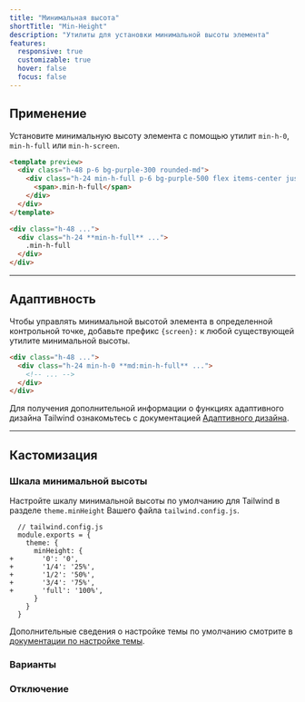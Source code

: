 ```yaml
---
title: "Минимальная высота"
shortTitle: "Min-Height"
description: "Утилиты для установки минимальной высоты элемента"
features:
  responsive: true
  customizable: true
  hover: false
  focus: false
---
```




## Применение

Установите минимальную высоту элемента с помощью утилит `min-h-0`, `min-h-full` или `min-h-screen`.

```html purple
<template preview>
  <div class="h-48 p-6 bg-purple-300 rounded-md">
    <div class="h-24 min-h-full p-6 bg-purple-500 flex items-center justify-center rounded text-white font-semibold">
      <span>.min-h-full</span>
    </div>
  </div>
</template>

<div class="h-48 ...">
  <div class="h-24 **min-h-full** ...">
    .min-h-full
  </div>
</div>
```

---

## Адаптивность

Чтобы управлять минимальной высотой элемента в определенной контрольной точке, добавьте префикс `{screen}:` к любой существующей утилите минимальной высоты.

```html
<div class="h-48 ...">
  <div class="h-24 min-h-0 **md:min-h-full** ...">
    <!-- ... -->
  </div>
</div>
```

Для получения дополнительной информации о функциях адаптивного дизайна Tailwind ознакомьтесь с документацией [Адаптивного дизайна](/docs/responsive-design).

---

## Кастомизация

### Шкала минимальной высоты

Настройте шкалу минимальной высоты по умолчанию для Tailwind в разделе `theme.minHeight` Вашего файла `tailwind.config.js`.

```diff-js
  // tailwind.config.js
  module.exports = {
    theme: {
      minHeight: {
+       '0': '0',
+       '1/4': '25%',
+       '1/2': '50%',
+       '3/4': '75%',
+       'full': '100%',
      }
    }
  }
```

Дополнительные сведения о настройке темы по умолчанию смотрите в [документации по настройке темы](/docs/theme#customizing-the-default-theme).

### Варианты

<Variants plugin="minHeight" name="min-height" />

### Отключение

<Disabling plugin="minHeight" name="min-height" />
